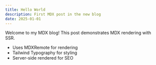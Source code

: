 ```yaml
---
title: Hello World
description: First MDX post in the new blog
date: 2025-01-01
---
```


Welcome to my MDX blog! This post demonstrates MDX rendering with SSR.

- Uses MDXRemote for rendering
- Tailwind Typography for styling
- Server-side rendered for SEO